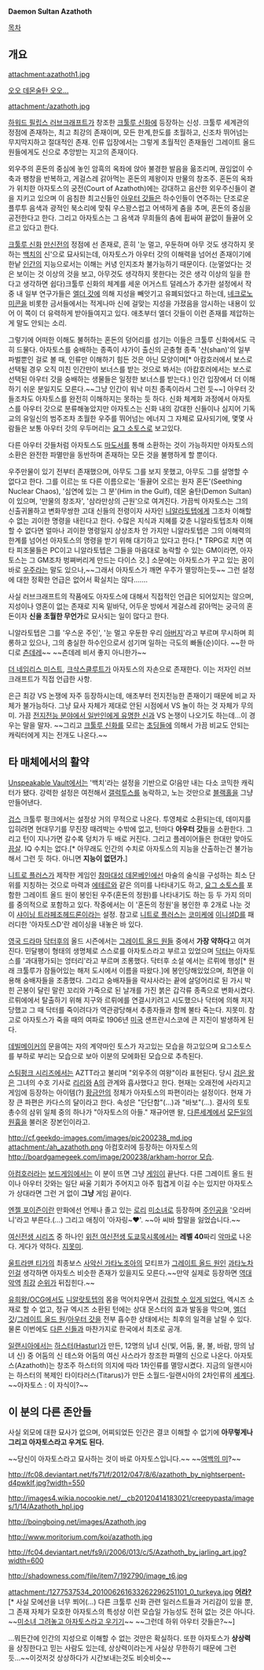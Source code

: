'''Daemon Sultan Azathoth'''

[[목차]]

== 개요 ==
attachment:azathoth1.jpg

[[오오 트롤남캐 오오|오오 데몬술탄 오오...]]

attachment:/azathoth.jpg

[[하워드 필립스 러브크래프트]]가 창조한 [[크툴루 신화]]에 등장하는 신성. 크툴루 세계관의 정점에 존재하는, 최고 최강의 존재이며, 모든 한계,한도를 초월하고, 신조차 뛰어넘는 무지막지하고 절대적인 존재. 인류 입장에서는 그렇게 초월적인 존재들인 그레이트 올드 원들에게도 신으로 추앙받는 지고의 존재이다.

외우주의 혼돈의 중심에 놓인 암흑의 옥좌에 앉아 불경한 발음을 읆조리며, 끊임없이 수축과 팽창을 반복하고, 게걸스레 갉아먹는 혼돈의 제왕이자 만물의 창조주. 혼돈의 옥좌가 위치한 아자토스의 궁전(Court of Azathoth)에는 강대하고 음산한 외우주신들이 곁을 지키고 있으며 이 음침한 최고신들인 [[아우터 갓]]들은 하수인들이 연주하는 단조로운 플루투 음색과 광적인 북소리에 맞춰 우스꽝스럽고 어색하게 춤을 추며, 혼돈의 중심을 공전한다고 한다. 그리고 아자토스는 그 음색과 무희들의 춤에 휩싸여 끝없이 들끓어 오르고 있다고 한다.

[[크툴루 신화]] [[만신전]]의 정점에 선 존재로, 흔히 '눈 멀고, 우둔하며 아무 것도 생각하지 못하는 [[백치]]의 신'으로 묘사되는데, 아자토스가  아우터 갓의 이해력을 넘어선 존재이기에 한낱 [[인간]]의 지능으로서는 이해는 커녕 인지조차 불가능하기 때문이다. (눈멀었다는 것은 보이는 것 이상의 것을 보고, 아무것도 생각하지 못한다는 것은 생각 이상의 일을 한다고 생각하면 쉽다)크툴루 신화의 체계를 세운 어거스트 덜레스가 추가한 설정에서 작중 내 일부 연구가들은 [[엘더 갓]]에 의해 지성을 빼앗기고 유폐되었다고 하는데, [[네크로노미콘]]을 비롯한 금서들에서는 적게나마 신에 걸맞는 지성을 가졌음을 암시하는 내용이 있어 이 쪽이 더 유력하게 받아들여지고 있다. 애초부터 엘더 갓들이 이런 존재를 제압하는 게 말도 안되는 소리.

그렇기에 어떠한 이해도 불허하는 혼돈의 덩어리를 섬기는 이들은 크툴루 신화에서도 극히 드물다. 아자토스를 숭배하는 종족이 샤가이 출신의 곤충형 종족 '샨(shan)'의 일부 파벌뿐인 걸로 볼 때, 인류만 이해하기 힘든 것은 아닌 모양이며[* 아캄호러에서 보스로 선택될 경우 오직 미친 인간만이 보너스를 받는 것으로 봐서는 (아캄호러에서는 보스로 선택된 아우터 갓을 숭배하는 생물들은 일정한 보너스를 받는다.) 인간 입장에서 더 이해하기 쉬운 분일지도 모른다.~~그냥 인간이 워낙 미친 종족이라서 그런 듯~~] 아우터 갓들조차도 아자토스를 완전히 이해하지는 못하는 듯 하다. 신화 체계화 과정에서 아자토스를 아우터 갓으로 분류해놓았지만 아자토스는 신화 내의 강대한 신들이나 심지어 기독교의 유일신의 범주조차 초월한 우주를 뛰어넘는 에너지 그 자체로 묘사되기에, 몇몇 사람들은 보통 아우터 갓의 우두머리는 [[요그 소토스]]로 보고있다.

다른 아우터 갓들처럼 아자토스도 [[마도서]]를 통해 소환하는 것이 가능하지만 아자토스의 소환은 완전한 파멸만을 동반하며 존재하는 모든 것을 불행하게 할 뿐이다. 

우주만물이 있기 전부터 존재했으며, 아무도 그를 보지 못했고, 아무도 그를 설명할 수 없다고 한다. 그를 이르는 또 다른 이름으로는 '들끓어 오르는 원자 혼돈'(Seething Nuclear Chaos), '심연에 있는 그 분'(Him in the Gulf), 데몬 술탄(Demon Sultan)이 있으며, '만물의 창조자', '삼라만상의 근원'으로 여겨진다. 가끔씩 아자토스는 그의 신출귀몰하고 변화무쌍한 고대 신들의 전령이자 사자인 [[니알라토텝]]에게 그조차 이해할 수 없는 괴이한 명령을 내린다고 한다. 수많은 지식과 지혜를 갖춘 니알라토텝조차 이해할 수 없다면 얼마나 괴이한 명령일지 상상조차 안 가지만 니알라토텝은 그의 이해력의 한계를 넘어선 아자토스의 명령을 받기 위해 대기하고 있다고 한다.[* TRPG로 치면 여타 피조물들은 PC이고 니알라토텝은 그들을 마음대로 농락할 수 있는 GM이라면, 아자토스는 그 GM조차 벙쪄버리게 만드는 다이스 갓.] 소문에는 아자토스가 꾸고 있는 꿈이 바로 [[우주]]라는 말도 있으나,~~그래서 아자토스가 깨면 우주가 멸망하는듯~~ 그런 설정에 대한 정확한 언급은 없어서 확실치는 않다…….

사실 러브크래프트의 작품에도 아자토스에 대해서 직접적인 언급은 되어있지는 않으며, 지성이나 영혼이 없는 존재로 지옥 밑바닥, 어두운 방에서 게걸스레 갉아먹는 궁극의 혼돈이자 '''신을 초월한 무언가'''로 묘사되는 일이 많다고 한다.

니알라토텝은 그를 '우스운 주인', '눈 멀고 우둔한 우리 [[아버지]]'라고 부르며 무시하며 희롱하고 있으나, 그의 충실한 하수인으로서 섬기며 일하는 극도의 빠돌(순)이다. ~~한 마디로 [[츤데레]]~~ ~~츤데레 비서 좋지 아니한가~~

[[더 네임리스 미스트]], [[크삭스클루트]]가 아자토스의 자손으로 존재한다. 이는 저자인 러브크래프트가 직접 언급한 사항.

은근 최강 VS 논쟁에 자주 등장하시는데, 애초부터 전지전능한 존재이기 때문에 비교 자체가 불가능하다. 그냥 묘사 자체가 제대로 안된 시점에서 VS 놀이 하는 것 자체가 무의미. 가끔 [[야훼|전지전능 분야에서 일반인에게 유명한 신]]과 VS 논쟁이 나오기도 하는데...이 경우는 말을 말자. ~~그리고 [[크툴루 신화]]를 모르는 [[초딩]]들에 의해서 가끔 비교도 안되는 캐릭터에게 지는 전개도 나온다.~~

== 타 매체에서의 활약 ==
[[Unspeakable Vault]]에서는 '백치'라는 설정을 기반으로 G!음만 내는 다소 코믹한 캐릭터가 됐다. 강력한 설정은 여전해서 [[갤럭투스]]를 농락하고, 노는 것만으로 [[블랙홀]]을 그냥 만들어낸다.

[[겁스]] 크툴루 펑크에서는 설정상 거의 무적으로 나온다. 투영체로 소환되는데, 데미지를 입히려면 현대무기를 무진장 때려박는 수밖에 없고, 턴마다 '''아우터 갓'''들을 소환한다. 그리고 턴이 지나가면 갈수록 덩치가 두 배로 커진다. 그리고 플레이어들은 한대만 맞아도 [[끔살]]. IQ 수치는 없다.[* 아무래도 인간의 수치로 아자토스의 지능을 산출하는건 불가능해서 그런 듯 하다. 아니면 '''지능이 없던가.''']

[[니트로 플러스]]가 제작한 게임인 [[참마대성 데몬베인]]에선 마술의 술식을 구성하는 최소 단위를 지칭하는 것으로 마력과 [[에테르]]와 같은 의미를 나타내기도 하고, [[요그 소토스]]를 포함한 그레이트 올드 원이 봉인된 우주(혼돈의 정원)를 나타내기도 하는 등 두 가지 의미를 중의적으로 포함하고 있다. 작중에서는 이 '혼돈의 정원'을 봉인한 후 2개로 나눈 것이 [[샤이닝 트라페조헤드론]]이라는 설정. 참고로 [[니트로 플러스]]는 [[코미케]]에 [[이니셜D]]를 패러디한 '아자토스D'란 레이싱을 내놓은 바 있다.

[[영국 드라마]] [[닥터후]]의 올드 시즌에서는 [[그레이트 올드 원(닥터후)|그레이트 올드 원]]들 중에서 '''가장 약하다'''고 여겨진다. 민달팽이 형태의 생명체로 스스로를 아자토스라고 부르고 있었으며 [[닥터(닥터후)|닥터]]는 아자토스를 '과대평가되는 엉터리'라고 부르며 조롱했다. 닥터후 소설 <Allconsuming Fire>에서는 르뤼에 행성[* 원래 크툴루가 잠들어있는 해저 도시에서 이름을 따왔다.]에 봉인당해있었으며, 최면을 이용해 숭배자들을 조종했다. 그리고 숭배자들을 락샤사라는 끝에 살덩어리로 된 가시 박힌 곤봉이 달린 말린 꼬리와 가죽으로 된 날개를 가진 붉은 갑각류 종족으로 변화시켰다. 르뤼에에서 탈출하기 위해 지구와 르뤼에를 연결시키려고 시도했으나 닥터에 의해 저지당했고 그 때 닥터를 죽이려다가 역관광당해서 추종자들과 함께 불타 죽는다. 지못미. 참고로 아자토스가 죽을 때의 여파로 1906년 [[미국]] 샌프란시스코에 큰 지진이 발생하게 된다.

[[데빌메이커]]의 문을여는 자의 계약마인 토스가 자고있는 모습을 하고있으며 요그소토스를 부하로 부리는 모습으로 보아 이분의 모에화된 모습으로 추측된다.

[[스팀펑크 시리즈]]에서는 AZTT라고 불리며 "외우주의 여왕"이라 표현된다. 당시 [[M(칠흑의 샤르노스)|검은 왕]]은 그녀의 수호 기사로 [[리리(자영의 소나닐)|리리]]와 [[A(자영의 소나닐)|A]]의 관계와 흡사했다고 한다. 현재는 오래전에 사라지고 게임에 등장하는 아이템(?) [[황금안]]의 정체가 아자토스의 파편이라는 설정이다. 현재 가장 큰 파편은 카다스의 달이라고 한다. 속성은 "단단함"(...)과 "바보"(...). 결사의 토토 총수의 삼위 일체 중의 하나가 "아자토스의 아들." 재규어맨 왈, [[현실|다른세계]]에서 [[에디슨경|모든일의 원흉]]을 불러온 장본인이라고.

http://cf.geekdo-images.com/images/pic200238_md.jpg
attachment:/ah_azathoth.png
아컴호러에 등장하는 아자토스의 [[http://boardgamegeek.com/image/200238/arkham-horror 모습]].

[[아컴호러]]라는 [[보드게임]]에서는 이 분이 뜨면 그냥 [[게임]]이 끝난다. 다른 그레이트 올드 원이나 아우터 갓와는 일단 싸울 기회가 주어지고 아주 힘겹게 이길 수는 있지만 아자토스가 상대라면 그런 거 없이 '''그냥''' 게임 끝이다.

[[엔젤 포이즌]]이란 만화에선 언제나 졸고 있는 [[로리]] [[미소녀]]로 등장하며 [[주인공]]을 '오라버니'라고 부른다.(…) 그리고 애칭이 '아자링~♥'. ~~아 씨바 할말을 잃었습니다.~~

[[여신전생 시리즈]] 중 하나인 [[위전 여신전생 도쿄묵시록]]에서는 '''레벨 40'''짜리 [[악마]]로 나온다. 게다가 약하다. [[지못미]].

[[울트라맨 티가]]의 최종보스 [[사악신 가타노조아]]의 모티프가 [[그레이트 올드 원]]인 [[과타노차]]인걸 생각하면 아자토스 비슷한 존재가 있을지도 모른다.~~만약 실제로 등장하면 [[다크 자기|역대]] [[암흑우주대황제 엠페러 성인|악역]] [[궁극생명체 레이블렛 성인|최강]] [[우주제왕 쥬다|순위]]가 뒤집힌다.~~

[[유희왕/OCG]]에서도 [[외신 나이알라|니알랏토텝]]의 몸을 먹어치우면서 [[외신 아자토트|강림할 수 있게 되었다.]] 엑시즈 소재로 할 수 없고, 정규 엑시즈 소환된 턴에는 상대 몬스터의 효과 발동을 막으며, [[융합|엘더 갓]]/[[싱크로 소환|그레이트 올드 원]]/[[엑시즈 소환|아우터 갓]]을 전부 흡수한 상태에서는 최후의 일격을 날릴 수 있다. 물론 이번에도 [[크툴루(유희왕)|다른 신들]]과 마찬가지로 한국에서 최초로 공개.

[[일랜시아]]에서는 [[일랜시아/배경스토리 및 특징#s-1.1.1|하스터(Hastur)]]가 만든, 12명의 남녀 신(빛, 어둠, 물, 불, 바람, 땅의 남녀 신) 중 어둠의 신 테스와 어둠의 여신 사스라가 창조한 파멸의 신으로 나온다. 아자토스(Azathoth)는 창조주 하스터의 의지에 따라 1차인류를 멸망시켰다. 지금의 일랜시아는 하스터의 복제인 타이타러스(Titarus)가 만든 소월드-일랜시아의 2차인류의 [[일랜시아/배경스토리 및 특징#s-1.1.2|세계]]다. ~~아자토스 : 이 자식이?~~

== 이 분의 다른 존안들 ==
사실 외모에 대한 묘사가 없으며, 어찌되었든 인간은 결코 이해할 수 없기에 '''아무렇게나 그리고 아자토스라고 우겨도 된다.'''

~~당신이 아자토스라고 묘사하는 것이 바로 아자토스입니다.~~ ~~[[여백의 미]]?~~

http://fc08.deviantart.net/fs71/f/2012/047/8/6/azathoth_by_nightserpent-d4pwklf.jpg?width=550

http://images4.wikia.nocookie.net/__cb20120414183021/creepypasta/images/1/14/Azathoth_hpl.jpg

http://boingboing.net/images/Azathoth.jpg

http://www.moritorium.com/koi/azathoth.jpg

http://fc04.deviantart.net/fs9/i/2006/013/c/5/Azathoth_by_jarling_art.jpg?width=600

http://shadowness.com/file/item7/192790/image_t6.jpg

attachment:/1277537534_201006261633262296251101_0_turkeya.jpg
'''[[모에선|어라?]]'''[* 사실 모에선을 너무 쬐어(...) 다른 크툴루 신화 관련 일러스트들과 거리감이 있을 뿐, 그 존재 자체가 모호한 아자토스의 특성상 이런 모습일 가능성도 전혀 없는 것은 아니다. ~~[[여자 그려놓고 남자라고 우기기|미소녀 그려놓고 아자토스라고 우기기]]~~ ~~그런데 하위 아우터 갓들은?~~]

…뭐든간에 인간의 지성으로 이해할 수 없는 것만은 확실하다. 또한 아자토스가 '''상상력'''을 상징한다고 믿는 사람도 있는데, 상상력이라는게 사실상 무한하기 때문에 그런듯...~~이것저것 상상하다가 시간보내는것도 비슷비슷~~
